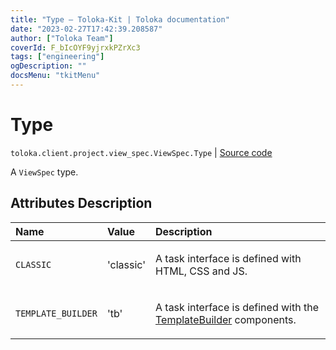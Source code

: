 ```yaml
---
title: "Type — Toloka-Kit | Toloka documentation"
date: "2023-02-27T17:42:39.208587"
author: ["Toloka Team"]
coverId: F_bIcOYF9yjrxkPZrXc3
tags: ["engineering"]
ogDescription: ""
docsMenu: "tkitMenu"
---
```


# Type
`toloka.client.project.view_spec.ViewSpec.Type` | [Source code](https://github.com/Toloka/toloka-kit/blob/v1.1.4/src/client/project/view_spec.py#L30)

A `ViewSpec` type.

## Attributes Description

| Name | Value | Description |
| :------| :-----------| :----------|
`CLASSIC`|'classic'|<p>A task interface is defined with HTML, CSS and JS.</p>
`TEMPLATE_BUILDER`|'tb'|<p>A task interface is defined with the [TemplateBuilder](/docs/toloka-kit/reference/toloka.client.project.template_builder.TemplateBuilder) components.</p>